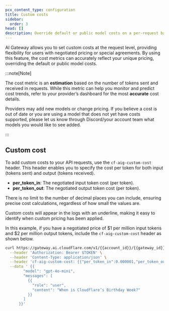 ```yaml
---
pcx_content_type: configuration
title: Custom costs
sidebar:
  order: 3
head: []
description: Override default or public model costs on a per-request basis.
---
```



AI Gateway allows you to set custom costs at the request level, providing flexibility for users with negotiated pricing or special agreements. By using this feature, the cost metrics can accurately reflect your unique pricing, overriding the default or public model costs.

:::note[Note]

The cost metric is an **estimation** based on the number of tokens sent and received in requests. While this metric can help you monitor and predict cost trends, refer to your provider’s dashboard for the most **accurate** cost details.

Providers may add new models or change pricing. If you believe a cost is out of date or you are using a model that does not yet have costs supported, please let us know through Discord/your account team what models you would like to see added.

:::

## Custom cost

To add custom costs to your API requests, use the `cf-aig-custom-cost` header. This header enables you to specify the cost per token for both input (tokens sent) and output (tokens received).

- **per_token_in**: The negotiated input token cost (per token).
- **per_token_out**: The negotiated output token cost (per token).

There is no limit to the number of decimal places you can include, ensuring precise cost calculations, regardless of how small the values are.

Custom costs will appear in the logs with an underline, making it easy to identify when custom pricing has been applied.

In this example, if you have a negotiated price of $1 per million input tokens and $2 per million output tokens, include the `cf-aig-custom-cost` header as shown below.

<Tabs syncKey="dashPlusAPI">
  <TabItem label="Example">

```bash title="Request with custom cost"
curl https://gateway.ai.cloudflare.com/v1/{{account_id}}/{{gateway_id}}/openai/chat/completions \
  --header 'Authorization: Bearer $TOKEN' \
  --header 'Content-Type: application/json' \
  --header 'cf-aig-custom-cost: {{"per_token_in":0.000001,"per_token_out":0.000002}}' \
  --data ' {{
        "model": "gpt-4o-mini",
        "messages": [
          {{
            "role": "user",
            "content": "When is Cloudflare’s Birthday Week?"
          }}
        ]
      }}'
```

</TabItem>
</Tabs>
